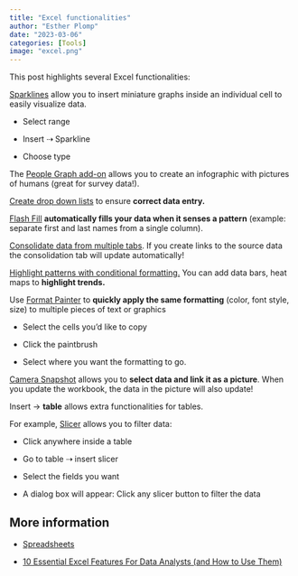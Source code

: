 ```yaml
---
title: "Excel functionalities"
author: "Esther Plomp"
date: "2023-03-06"
categories: [Tools]
image: "excel.png"
---
```


This post highlights several Excel functionalities:

[Sparklines](https://support.microsoft.com/en-gb/office/use-sparklines-to-show-data-trends-1474e169-008c-4783-926b-5c60e620f5ca) allow you to insert miniature graphs inside an individual cell to easily visualize data.

-   Select range

-   Insert ⇢ Sparkline

-   Choose type

The [People Graph add-on](https://www.howtogeek.com/732854/how-to-create-and-customize-a-people-graph-in-microsoft-excel/) allows you to create an infographic with pictures of humans (great for survey data!).

[Create drop down lists](https://support.microsoft.com/en-au/office/video-create-and-manage-drop-down-lists-28db87b6-725f-49d7-9b29-ab4bc56cefc2) to ensure **correct data entry.**

[Flash Fill](https://support.microsoft.com/en-us/office/using-flash-fill-in-excel-3f9bcf1e-db93-4890-94a0-1578341f73f7) **automatically fills your data when it senses a pattern** (example: separate first and last names from a single column).

[Consolidate data from multiple tabs](https://support.microsoft.com/en-au/office/consolidate-data-in-multiple-worksheets-007ce8f4-2fae-4fea-9ee5-a0b2c9e36d9b). If you create links to the source data the consolidation tab will update automatically!

[Highlight patterns with conditional formatting.](https://support.microsoft.com/en-au/office/highlight-patterns-and-trends-with-conditional-formatting-eea152f5-2a7d-4c1a-a2da-c5f893adb621) You can add data bars, heat maps to **highlight trends.**

Use [Format Painter](https://support.microsoft.com/en-au/office/use-the-format-painter-4bb415a9-d4e4-42b7-b579-170adc594e40) to **quickly apply the same formatting** (color, font style, size) to multiple pieces of text or graphics

-   Select the cells you'd like to copy

-   Click the paintbrush

-   Select where you want the formatting to go.

[Camera Snapshot](https://answers.microsoft.com/en-us/msoffice/forum/all/how-to-use-camera-function-in-microsoft-excel/44a97349-f694-4bd3-a5ca-e4097f6e9437) allows you to **select data and link it as a picture**. When you update the workbook, the data in the picture will also update!

Insert -\> **table** allows extra functionalities for tables.

For example, [Slicer](https://support.microsoft.com/en-gb/office/use-slicers-to-filter-data-249f966b-a9d5-4b0f-b31a-12651785d29d) allows you to filter data:

-   Click anywhere inside a table

-   Go to table ⇢ insert slicer

-   Select the fields you want

-   A dialog box will appear: Click any slicer button to filter the data

## More information

-   [Spreadsheets](https://estherplomp.github.io/TNW-OS-support/posts/data-spreadsheets/)

-   [10 Essential Excel Features For Data Analysts (and How to Use Them)](https://careerfoundry.com/en/blog/data-analytics/data-analysis-in-excel/)
